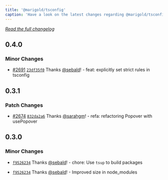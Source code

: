 ```yaml
---
title: '@marigold/tsconfig'
caption: 'Have a look on the latest changes regarding @marigold/tsconfig'
---
```


_[Read the full changelog](https://github.com/marigold-ui/marigold/blob/main/config/tsconfig/CHANGELOG.md)_

## 0.4.0

### Minor Changes

- [#2691](https://github.com/marigold-ui/marigold/pull/2691) [`23df35f0`](https://github.com/marigold-ui/marigold/commit/23df35f0869dfbf7cc7a921cdfd44ef1915e90fb) Thanks [@sebald](https://github.com/sebald)! - feat: explicitly set strict rules in tsconfig

## 0.3.1

### Patch Changes

- [#2674](https://github.com/marigold-ui/marigold/pull/2674) [`832da2a6`](https://github.com/marigold-ui/marigold/commit/832da2a69f9bad5adcbcc57cba3cb215dfaa51e2) Thanks [@sarahgm](https://github.com/sarahgm)! - refa: refactoring Popover with usePopover

## 0.3.0

### Minor Changes

- [`f9526234`](https://github.com/marigold-ui/marigold/commit/f9526234257a149b12c14191a524691470da3942) Thanks [@sebald](https://github.com/sebald)! - chore: Use `tsup` to build packages

- [`f9526234`](https://github.com/marigold-ui/marigold/commit/f9526234257a149b12c14191a524691470da3942) Thanks [@sebald](https://github.com/sebald)! - Improved size in node_modules
